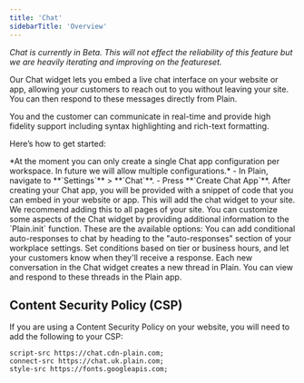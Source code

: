 ```yaml
---
title: 'Chat'
sidebarTitle: 'Overview'
---
```


_Chat is currently in Beta. This will not effect the reliability of this feature but we are heavily iterating and improving on the featureset._

Our Chat widget lets you embed a live chat interface on your website or app, allowing your customers to reach out to you without leaving your site. You can then respond to these messages directly from Plain.

You and the customer can communicate in real-time and provide high fidelity support including syntax highlighting and rich-text formatting.

Here’s how to get started:

<Steps>
  <Step title="Create your Chat app">
    *At the moment you can only create a single Chat app configuration per workspace. In future we
    will allow multiple configurations.* - In Plain, navigate to **`Settings`** > **`Chat`**. -
    Press **`Create Chat App`**.
  </Step>
  <Step title="Add Chat to your webpage(s)">
    After creating your Chat app, you will be provided with a snippet of code that you can embed in
    your website or app. This will add the chat widget to your site. We recommend adding this to all
    pages of your site.
  </Step>
  <Step title="Customize your Chat experience">
    You can customize some aspects of the Chat widget by providing additional information to the
    `Plain.init` function. These are the available options:
    <Snippet file="chat/customization.mdx" />
  </Step>
  <Step title="Add conditional auto-responses">
    You can add conditional auto-responses to chat by heading to the "auto-responses" section of your workplace settings. Set conditions based on tier or business hours, and let your customers know when they'll receive a response.
  </Step>
  <Step title="Viewing Chats in Plain">
    Each new conversation in the Chat widget creates a new thread in Plain. You can view and respond
    to these threads in the Plain app.
  </Step>
</Steps>

## Content Security Policy (CSP)

If you are using a Content Security Policy on your website, you will need to add the following to your CSP:

```text
script-src https://chat.cdn-plain.com;
connect-src https://chat.uk.plain.com;
style-src https://fonts.googleapis.com;
```

